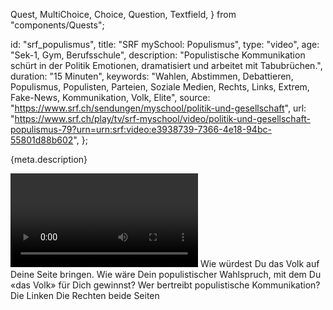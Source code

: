   Quest,
  MultiChoice,
  Choice,
  Question,
  Textfield,
} from "components/Quests";

  id: "srf_populismus",
  title: "SRF mySchool: Populismus",
  type: "video",
  age: "Sek-1, Gym, Berufsschule",
  description:
    "Populistische Kommunikation schürt in der Politik Emotionen, dramatisiert und arbeitet mit Tabubrüchen.",
  duration: "15 Minuten",
  keywords:
    "Wahlen, Abstimmen, Debattieren, Populismus, Populisten, Parteien, Soziale Medien, Rechts, Links, Extrem, Fake-News, Kommunikation, Volk, Elite",
  source: "https://www.srf.ch/sendungen/myschool/politik-und-gesellschaft",
  url:
    "https://www.srf.ch/play/tv/srf-myschool/video/politik-und-gesellschaft-populismus-79?urn=urn:srf:video:e3938739-7366-4e18-94bc-55801d88b602",
};

<Ref source={meta.source}>
  <p>{meta.description}</p>
  <Video url={meta.url} />
</Ref>

<!-- Hast Du Dir das Video angesehen? Schreib in die Klassendiskussion einen
    Satz, mit dem Du «das Volk» auf Deine Seite bringen möchtest.-->

<Quest>
  <Question>
    Wie würdest Du das Volk auf Deine Seite bringen. Wie wäre Dein
    populistischer Wahlspruch, mit dem Du «das Volk» für Dich gewinnst?
    <Textfield id="1" />
  </Question>
  <Question>
    Wer bertreibt populistische Kommunikation?
    <MultiChoice id="2" row>
      <Choice>Die Linken</Choice>
      <Choice>Die Rechten</Choice>
      <Choice correct>beide Seiten</Choice>
    </MultiChoice>
  </Question>
</Quest>
